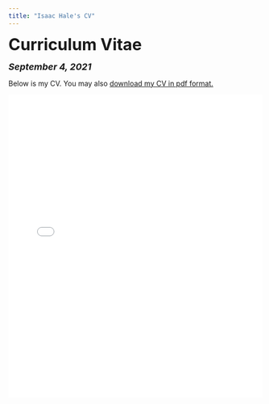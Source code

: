```yaml
---
title: "Isaac Hale's CV"
---
```


<head>

<!-- Global site tag (gtag.js) - Google Analytics -->
<script async src="https://www.googletagmanager.com/gtag/js?id=UA-140699540-1"></script>
<script>
  window.dataLayer = window.dataLayer || [];
  function gtag(){dataLayer.push(arguments);}
  gtag('js', new Date());

  gtag('config', 'UA-140699540-1');
</script>
</head>


<font size="+3"><b>Curriculum Vitae</b></font>

<font size="+1"><b><i>September 4, 2021</b></i></font>

<html>
Below is my CV. You may also <a href="files/Isaac Hale CV 9-4-21.pdf">download my CV in pdf format.</a>

<embed src="files/Isaac Hale CV 9-4-21.pdf" type="application/pdf" width="100%" height="600px" />
</body>
</html>